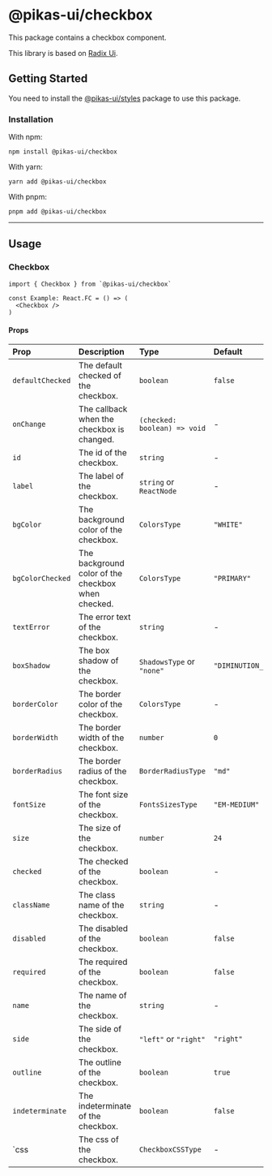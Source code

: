 

<NextSeo title="Checkbox" />

# @pikas-ui/checkbox

This package contains a checkbox component.

This library is based on [Radix Ui](https://www.radix-ui.com/).

## Getting Started

You need to install the <a href={stylesLink}>@pikas-ui/styles</a> package to use this package.

### Installation

With npm:

```
npm install @pikas-ui/checkbox
```

With yarn:

```
yarn add @pikas-ui/checkbox
```

With pnpm:

```
pnpm add @pikas-ui/checkbox
```

---

## Usage

### Checkbox

<CheckboxExample />

```tsx
import { Checkbox } from `@pikas-ui/checkbox`

const Example: React.FC = () => (
  <Checkbox />
)
```

#### Props

| Prop             | Description                                        | Type                         | Default          |
| :--------------- | :------------------------------------------------- | :--------------------------- | :--------------- |
| `defaultChecked` | The default checked of the checkbox.               | `boolean`                    | `false`          |
| `onChange`       | The callback when the checkbox is changed.         | `(checked: boolean) => void` | -                |
| `id`             | The id of the checkbox.                            | `string`                     | -                |
| `label`          | The label of the checkbox.                         | `string` or `ReactNode`      | -                |
| `bgColor`        | The background color of the checkbox.              | `ColorsType`                 | `"WHITE"`        |
| `bgColorChecked` | The background color of the checkbox when checked. | `ColorsType`                 | `"PRIMARY"`      |
| `textError`      | The error text of the checkbox.                    | `string`                     | -                |
| `boxShadow`      | The box shadow of the checkbox.                    | `ShadowsType` or `"none"`    | `"DIMINUTION_1"` |
| `borderColor`    | The border color of the checkbox.                  | `ColorsType`                 | -                |
| `borderWidth`    | The border width of the checkbox.                  | `number`                     | `0`              |
| `borderRadius`   | The border radius of the checkbox.                 | `BorderRadiusType`           | `"md"`           |
| `fontSize`       | The font size of the checkbox.                     | `FontsSizesType`             | `"EM-MEDIUM"`    |
| `size`           | The size of the checkbox.                          | `number`                     | `24`             |
| `checked`        | The checked of the checkbox.                       | `boolean`                    | -                |
| `className`      | The class name of the checkbox.                    | `string`                     | -                |
| `disabled`       | The disabled of the checkbox.                      | `boolean`                    | `false`          |
| `required`       | The required of the checkbox.                      | `boolean`                    | `false`          |
| `name`           | The name of the checkbox.                          | `string`                     | -                |
| `side`           | The side of the checkbox.                          | `"left"` or `"right"`        | `"right"`        |
| `outline`        | The outline of the checkbox.                       | `boolean`                    | `true`           |
| `indeterminate`  | The indeterminate of the checkbox.                 | `boolean`                    | `false`          |
| `css             | The css of the checkbox.                           | `CheckboxCSSType`            | -                |
